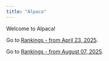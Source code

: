 ```yaml
---
title: "Alpaca"
---
```


Welcome to Alpaca!

Go to [Rankings - from April 23, 2025](https://leninrafaelrierasegura.github.io/Alpaca/info.html).

Go to [Rankings - from August 07, 2025](https://leninrafaelrierasegura.github.io/Alpaca/xnfo.html).
